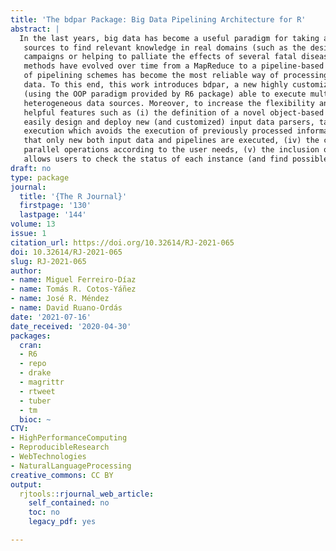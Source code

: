 ```yaml
---
title: 'The bdpar Package: Big Data Pipelining Architecture for R'
abstract: |
  In the last years, big data has become a useful paradigm for taking advantage of multiple
   sources to find relevant knowledge in real domains (such as the design of personalized marketing
   campaigns or helping to palliate the effects of several fatal diseases). Big data programming tools and
   methods have evolved over time from a MapReduce to a pipeline-based archetype. Concretely the use
   of pipelining schemes has become the most reliable way of processing and analyzing large amounts of
   data. To this end, this work introduces bdpar, a new highly customizable pipeline-based framework
   (using the OOP paradigm provided by R6 package) able to execute multiple preprocessing tasks over
   heterogeneous data sources. Moreover, to increase the flexibility and performance, bdpar provides
   helpful features such as (i) the definition of a novel object-based pipe operator (%>|%), (ii) the ability to
   easily design and deploy new (and customized) input data parsers, tasks, and pipelines, (iii) only-once
   execution which avoids the execution of previously processed information (instances), guaranteeing
   that only new both input data and pipelines are executed, (iv) the capability to perform serial or
   parallel operations according to the user needs, (v) the inclusion of a debugging mechanism which
   allows users to check the status of each instance (and find possible errors) throughout the process.
draft: no
type: package
journal:
  title: '{The R Journal}'
  firstpage: '130'
  lastpage: '144'
volume: 13
issue: 1
citation_url: https://doi.org/10.32614/RJ-2021-065
doi: 10.32614/RJ-2021-065
slug: RJ-2021-065
author:
- name: Miguel Ferreiro-Díaz
- name: Tomás R. Cotos-Yáñez
- name: José R. Méndez
- name: David Ruano-Ordás
date: '2021-07-16'
date_received: '2020-04-30'
packages:
  cran:
  - R6
  - repo
  - drake
  - magrittr
  - rtweet
  - tuber
  - tm
  bioc: ~
CTV:
- HighPerformanceComputing
- ReproducibleResearch
- WebTechnologies
- NaturalLanguageProcessing
creative_commons: CC BY
output:
  rjtools::rjournal_web_article:
    self_contained: no
    toc: no
    legacy_pdf: yes

---
```

